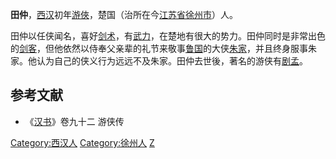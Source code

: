 '''田仲'''，[[西汉|西汉]]初年[[游俠|游俠]]，楚国（治所在今[[江苏省|江苏省]][[徐州市|徐州市]]）人。

田仲以任侠闻名，喜好[[剑术|剑术]]，有[[武力|武力]]，在楚地有很大的势力。田仲同时是非常出色的[[剑客|剑客]]，但他依然以侍奉父亲辈的礼节来敬事[[鲁国|鲁国]]的大侠[[朱家|朱家]]，并且终身服事朱家。他认为自己的侠义行为远远不及朱家。田仲去世後，著名的游侠有[[剧孟|剧孟]]。

==参考文献==
*《[[汉书|汉书]]》卷九十二 游侠传

{{DEFAULTSORT:T}}
[[Category:西汉人|Category:西汉人]]
[[Category:徐州人|Category:徐州人]]
[[Category:田姓|Z]]